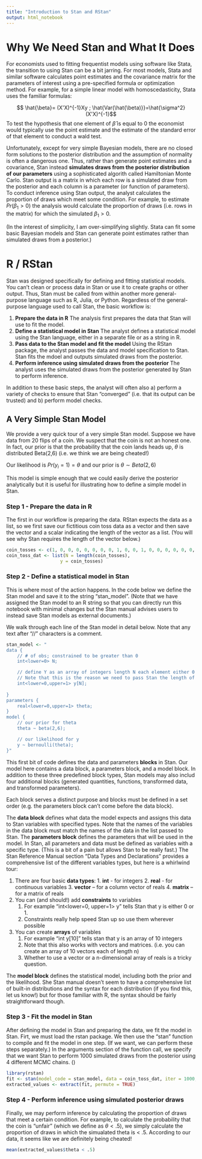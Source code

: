 ---
title: "Introduction to Stan and RStan"
output: html_notebook
---


# Why We Need Stan and What It Does
For economists used to fitting frequentist models using software like Stata, the transition to using Stan can be a bit jarring. For most models, Stata and similar software calculates point estimates and the covariance matrix for the parameters of interest using a pre-specified formula or optimization method.  For example, for a simple linear model with homoscedasticity, Stata uses the familiar formulas:

$$ \hat{\beta}= (X'X)^{-1}Xy ; \hat{Var(\hat{\beta)}}=\hat{\sigma^2}(X'X)^{-1}$$ 
To test the hypothesis that one element of $\hat{\beta}$ is equal to 0 the economist would typically use the point estimate and the estimate of the standard error of that element to conduct a wald test. 

Unfortunately, except for very simple Bayesian models, there are no closed form solutions to the posterior distribution and the assumption of normality is often a dangerous one.  Thus, rather than generate point estimates and a covariance, Stan instead **simulates draws from the posterior distribution of our parameters** using a sophisticated algorith called Hamiltonian Monte Carlo. Stan output is a matrix in which each row is a simulated draw from the posterior and each column is a parameter (or function of parameters). To conduct inference using Stan output, the analyst calculates the proportion of draws which meet some condition.  For example, to estimate $Pr(\beta_1>0)$ the analysis would calculate the proportion of draws (i.e. rows in the matrix) for which the simulated $\beta_1>0$. 

(In the interest of simplicity, I am over-simplifying slightly. Stata can fit some basic Bayesian models and Stan can generate point estimates rather than simulated draws from a posterior.)

# R / RStan
Stan was designed specifically for defining and fitting statistical models.  You can't clean or process data in Stan or use it to create graphs or other output. Thus, Stan must be called from within another more general-purpose language such as R, Julia, or Python. Regardless of the general-purpose language used to call Stan, the basic workflow is:

1.  **Prepare the data in R** The analysis first prepares the data that Stan will use to fit the model.
2.	**Define a statistical model in Stan** The analyst defines a statistical model using the Stan language, either in a separate file or as a string in R. 
3.	**Pass data to the Stan model and fit the model** Using the RStan package, the analyst passes the data and model specification to Stan. Stan fits the mdoel and outputs simulated draws from the posterior.
4.  **Perform inference using simulated draws from the posterior** The analyst uses the simulated draws from the posterior generated by Stan to perform inference.

In addition to these basic steps, the analyst will often also a) perform a variety of checks to ensure that Stan "converged" (i.e. that its output can be trusted) and b) perform model checks. 

## A Very Simple Stan Model
We provide a very quick tour of a very simple Stan model. Suppose we have data from 20 flips of a coin. We suspect that the coin is not an honest one. In fact, our prior is that the probability that the coin lands heads up, $\theta$ is distributed Beta(2,6) (i.e. we think we are being cheated!)  

Our likelihood is $Pr(y_i=1)=\theta$ and our prior is $\theta\sim Beta(2,6)$

This model is simple enough that we could easily derive the posterior analytically but it is useful for illustrating how to define a simple model in Stan.

### Step 1 - Prepare the data in R
The first in our workflow is preparing the data. RStan expects the data as a list, so we first save our fictitious coin toss data as a vector and then save the vector and a scalar indicating the length of the vector as a list.  (You will see why Stan requires the length of the vector below.)


```{r}
coin_tosses <- c(1, 0, 0, 0, 0, 0, 0, 0, 1, 0, 0, 1, 0, 0, 0, 0, 0, 0, 1, 1)
coin_toss_dat <- list(N = length(coin_tosses), 
                    y = coin_tosses) 
```


### Step 2 - Define a statistical model in Stan
This is where most of the action happens.  In the code below we define the Stan model and save it to the string "stan_model". (Note that we have assigned the Stan model to an R string so that you can directly run this notebook with minimal changes but the Stan manual advises users to instead save Stan models as external documents.) 

We walk through each line of the Stan model in detail below. Note that any text after "//" characters is a comment.

```{r}
stan_model <- "
data {
    // # of obs; constrained to be greater than 0
    int<lower=0> N;  

    // define Y as an array of integers length N each element either 0 and 1
    // Note that this is the reason we need to pass Stan the length of the vector
    int<lower=0,upper=1> y[N]; 
    
}
parameters {
    real<lower=0,upper=1> theta;
}
model {
    // our prior for theta
    theta ~ beta(2,6); 

    // our likelihood for y
    y ~ bernoulli(theta);
}"
```


This first bit of code defines the data and parameters **blocks** in Stan.  Our model here contains a data block, a parameters block, and a model block.  In addition to these three predefined block types, Stan models may also includ four additional blocks (generated quantities, functions, transformed data, and transformed parameters).  

Each block serves a distinct purpose and blocks must be defined in a set order (e.g. the parameters block can't come before the data block).

The **data block** defines what data the model expects and assigns this data to Stan variables with specified types. Note that the names of the variables in the data block must match the names of the data in the list passed to Stan. The **parameters block** defines the parameters that will be used in the model.  In Stan, all parameters and data must be defined as variables with a specific type. (This is a bit of a pain but allows Stan to be really fast.)  The Stan Reference Manual section "Data Types and Declarations" provides a comprehensive list of the different variables types, but here is a whirlwind tour:

1. There are four basic **data types**: 
        1. **int** - for integers
        2. **real**  - for continuous variables
        3. **vector** – for a column vector of reals
        4. **matrix** – for a matrix of reals
2. You can (and should!) add **constraints** to variables
    1. For example  “int<lower=0, upper=1> y” tells Stan that y is either 0 or 1.
    2. Constraints really help speed Stan up so use them wherever possible
3. You can create **arrays** of variables
    1. For example “int y[10]” tells stan that y is an array of 10 integers
    2. Note that this also works with vectors and matrices. (i.e. you can create an array of 10 vectors each of length n)
    3. Whether to use a vector or a n-dimensional array of reals is a tricky question.  

The **model block** defines the statistical model, including both the prior and the likelihood. She Stan manual doesn't seem to have a comprehensive list of built-in distributions and the syntax for each distribution (if you find this, let us know!) but for those familiar with R, the syntax should be fairly straightforward though.  

### Step 3 - Fit the model in Stan
After defining the model in Stan and preparing the data, we fit the model in Stan.  Firt, we must load the rstan package. We then use the "stan" function to compile and fit the model in one step. (If we want, we can perform these steps separately.)  In the arguments section of the function call, we specify that we want Stan to perform 1000 simulated draws from the posterior using 4 different MCMC chains. ()

```{r}
library(rstan)
fit <- stan(model_code = stan_model, data = coin_toss_dat, iter = 1000, chains = 4)
extracted_values <- extract(fit, permute = TRUE)
```

### Step 4 - Perform inference using simulated posterior draws
Finally, we may perform inference by calculating the proportion of draws that meet a certain condition. For example, to calculate the probability that the coin is "unfair" (which we define as $\theta<.5$), we simply calculate the proportion of draws in which the simualated theta is < .5.  According to our data, it seems like we are definitely being cheated!


```{r}
mean(extracted_values$theta < .5)
```

